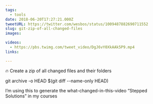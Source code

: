 ```yaml
---
tags:
  - tools
date: 2018-06-20T17:27:21.000Z
tweetURL: https://twitter.com/wesbos/status/1009487882690711552
slug: git-zip-of-all-changed-files
images:

videos:
  - https://pbs.twimg.com/tweet_video/DgJ6vY0XkAAk5P9.mp4
links:

---
```

🔥 Create a zip of all changed files  and their folders

git archive -o  HEAD $(git diff --name-only HEAD)

I’m using this to generate the what-changed-in-this-video “Stepped Solutions” in my courses
